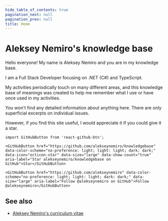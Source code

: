 ```yaml
---
hide_table_of_contents: true
pagination_next: null
pagination_prev: null
title: Home
---
```


# Aleksey Nemiro's knowledge base

Hello everyone! My name is Aleksey Nemiro and you are in my knowledge base.

I am a Full Stack Developer focusing on .NET (C#) and TypeScript.

My activities periodically touch on many different areas, and this knowledge base of meanings was created to help me remember what I use or have once used in my activities.

You won't find any detailed information about anything here. There are only superficial excerpts on individual issues.

However, if you find this site useful, I would appreciate it if you could give it a star.

```mdx-code-block
import GitHubButton from 'react-github-btn';

<GitHubButton href="https://github.com/alekseynemiro/knowledgebase" data-color-scheme="no-preference: light; light: light; dark: dark;" data-icon="octicon-star" data-size="large" data-show-count="true" aria-label="Star alekseynemiro/knowledgebase on GitHub">Star</GitHubButton>

<GitHubButton href="https://github.com/alekseynemiro" data-color-scheme="no-preference: light; light: light; dark: dark;" data-size="large" aria-label="Follow @alekseynemiro on GitHub">Follow @alekseynemiro</GitHubButton>
```

## See also
* [Aleksey Nemiro's curriculum vitae](https://www.nemiro.net)
